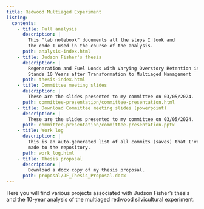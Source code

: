 ```yaml
---
title: Redwood Multiaged Experiment 
listing:
  contents:
    - title: Full analysis
      description: |
        This "lab notebook" documents all the steps I took and
        the code I used in the course of the analysis.
      path: analysis-index.html 
    - title: Judson Fisher's thesis
      description: |
        Regeneration and Fuel Loads with Varying Overstory Retention in Redwood
        Stands 10 Years after Transformation to Multiaged Management
      path: thesis-index.html
    - title: Committee meeting slides
      description: |
        These are the slides presented to my committee on 03/05/2024. 
      path: committee-presentation/committee-presentation.html
    - title: Download Committee meeting slides (powerpoint)
      description: |
        These are the slides presented to my committee on 03/05/2024. 
      path: committee-presentation/committee-presentation.pptx
    - title: Work log
      description: |
        This is an auto-generated list of all commits (saves) that I've
        made to the repository.
      path: work_log.html
    - title: Thesis proposal
      description: |
        Download a docx copy of my thesis proposal.
      path: proposal/JF_Thesis_Proposal.docx
---
```


Here you will find various projects associated with Judson Fisher's thesis and
the 10-year analysis of the multiaged redwood silvicultural experiment.


